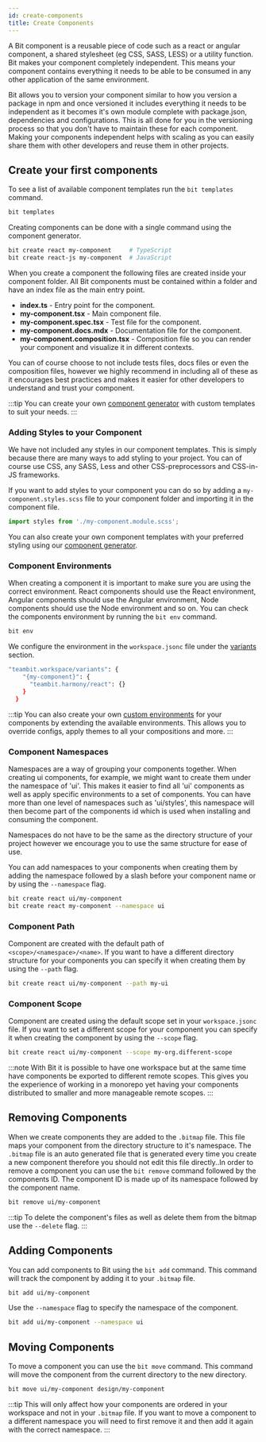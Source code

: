 ```yaml
---
id: create-components
title: Create Components
---
```


A Bit component is a reusable piece of code such as a react or angular component, a shared stylesheet (eg CSS, SASS, LESS) or a utility function. Bit makes your component completely independent. This means your component contains everything it needs to be able to be consumed in any other application of the same environment.

Bit allows you to version your component similar to how you version a package in npm and once versioned it includes everything it needs to be independent as it becomes it's own module complete with package.json, dependencies and configurations. This is all done for you in the versioning process so that you don't have to maintain these for each component. Making your components independent helps with scaling as you can easily share them with other developers and reuse them in other projects.

## Create your first components

To see a list of available component templates run the `bit templates` command.

```bash
bit templates
```

Creating components can be done with a single command using the component generator.

```bash
bit create react my-component     # TypeScript
bit create react-js my-component  # JavaScript
```

When you create a component the following files are created inside your component folder. All Bit components must be contained within a folder and have an index file as the main entry point.

- **index.ts** - Entry point for the component.
- **my-component.tsx** - Main component file.
- **my-component.spec.tsx** - Test file for the component.
- **my-component.docs.mdx** - Documentation file for the component.
- **my-component.composition.tsx** - Composition file so you can render your component and visualize it in different contexts.

You can of course choose to not include tests files, docs files or even the composition files, however we highly recommend in including all of these as it encourages best practices and makes it easier for other developers to understand and trust your component.

:::tip
You can create your own [component generator](/) with custom templates to suit your needs.
:::

### Adding Styles to your Component

We have not included any styles in our component templates. This is simply because there are many ways to add styling to your project. You can of course use CSS, any SASS, Less and other CSS-preprocessors and CSS-in-JS frameworks.

If you want to add styles to your component you can do so by adding a `my-component.styles.scss` file to your component folder and importing it in the component file.

```ts
import styles from './my-component.module.scss';
```

You can also create your own component templates with your preferred styling using our [component generator](/).

### Component Environments

When creating a component it is important to make sure you are using the correct environment. React components should use the React environment, Angular components should use the Angular environment, Node components should use the Node environment and so on. You can check the components environment by running the `bit env` command.

```bash
bit env
```

We configure the environment in the `workspace.jsonc` file under the [variants](/) section.

```bash
"teambit.workspace/variants": {
    "{my-component}": {
      "teambit.harmony/react": {}
    }
  }
```

:::tip
You can also create your own [custom environments](/) for your components by extending the available environments. This allows you to override configs, apply themes to all your compositions and more.
:::

### Component Namespaces

Namespaces are a way of grouping your components together. When creating ui components, for example, we might want to create them under the namespace of 'ui'. This makes it easier to find all 'ui' components as well as apply specific environments to a set of components. You can have more than one level of namespaces such as 'ui/styles', this namespace will then become part of the components id which is used when installing and consuming the component.

Namespaces do not have to be the same as the directory structure of your project however we encourage you to use the same structure for ease of use.

You can add namespaces to your components when creating them by adding the namespace followed by a slash before your component name or by using the `--namespace` flag.

```bash
bit create react ui/my-component
bit create react my-component --namespace ui
```

### Component Path

Component are created with the default path of `<scope>/<namespace>/<name>`. If you want to have a different directory structure for your components you can specify it when creating them by using the `--path` flag.

```bash
bit create react ui/my-component --path my-ui
```

### Component Scope

Component are created using the default scope set in your `workspace.jsonc` file. If you want to set a different scope for your component you can specify it when creating the component by using the `--scope` flag.

```bash
bit create react ui/my-component --scope my-org.different-scope
```

:::note
With Bit it is possible to have one workspace but at the same time have components be exported to different remote scopes. This gives you the experience of working in a monorepo yet having your components distributed to smaller and more manageable remote scopes.
:::

## Removing Components

When we create components they are added to the `.bitmap` file. This file maps your component from the directory structure to it's namespace. The `.bitmap` file is an auto generated file that is generated every time you create a new component therefore you should not edit this file directly..In order to remove a component you can use the `bit remove` command followed by the components ID. The component ID is made up of its namespace followed by the component name.

```bash
bit remove ui/my-component
```

:::tip
To delete the component's files as well as delete them from the bitmap use the `--delete` flag.
:::

## Adding Components

You can add components to Bit using the `bit add` command. This command will track the component by adding it to your `.bitmap` file.

```bash
bit add ui/my-component
```

Use the `--namespace` flag to specify the namespace of the component.

```bash
bit add ui/my-component --namespace ui
```

## Moving Components

To move a component you can use the `bit move` command. This command will move the component from the current directory to the new directory.

```bash
bit move ui/my-component design/my-component
```

:::tip
This will only affect how your components are ordered in your workspace and not in your `.bitmap` file. If you want to move a component to a different namespace you will need to first remove it and then add it again with the correct namespace.
:::
